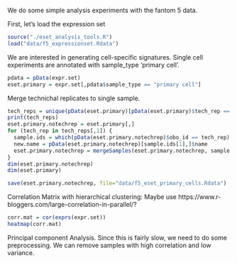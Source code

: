 We do some simple analysis experiments with the fantom 5 data.

First, let's load the expression set
```r
source("./eset_analysis_tools.R")
load("data/f5_expressionset.Rdata")
```

We are interested in generating cell-specific signatures. 
Single cell experiments are annotated with sample_type 'primary cell'. 
```r
pdata = pData(expr.set)
eset.primary = expr.set[,pdata$sample_type == "primary cell"]
```

Merge technichal replicates to single sample. 
```r
tech_reps = unique(pData(eset.primary)[pData(eset.primary)$tech_rep == TRUE,]["obo_id"])
print(tech_reps)
eset.primary.notechrep = eset.primary[,]
for (tech_rep in tech_reps[,1]) { 
  sample.ids = which(pData(eset.primary.notechrep)$obo_id == tech_rep)
  new.name = pData(eset.primary.notechrep)[sample.ids[1],]$name
  eset.primary.notechrep = mergeSamples(eset.primary.notechrep, sample.ids, new.name)
}
dim(eset.primary.notechrep)
dim(eset.primary)

save(eset.primary.notechrep, file="data/f5_eset_primary_cells.Rdata")
```


Correlation Matrix with hierarchical clustering:
Maybe use https://www.r-bloggers.com/large-correlation-in-parallel/? 
```r
corr.mat = cor(exprs(expr.set))
heatmap(corr.mat)
```

Principal component Analysis.
Since this is fairly slow, we need to do some preprocessing. We can remove samples with high correlation and low variance.
```r

```